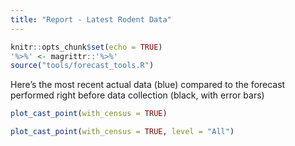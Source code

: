 ```yaml
---
title: "Report - Latest Rodent Data"
---
```


```r
knitr::opts_chunk$set(echo = TRUE)
'%>%' <- magrittr::'%>%'
source("tools/forecast_tools.R")
```

Here's the most recent actual data (blue) compared to the forecast performed right before data collection (black, with error bars)
```r
plot_cast_point(with_census = TRUE)
```

```r
plot_cast_point(with_census = TRUE, level = "All")
```